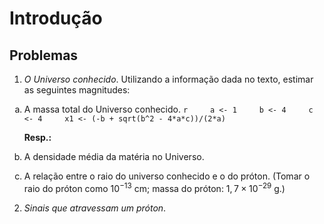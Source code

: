 # Introdução

## Problemas {-}

1. *O Universo conhecido*. Utilizando a informação dada no texto, estimar as seguintes magnitudes:

  a. A massa total do Universo conhecido.
    ```r
    a <- 1
    b <- 4
    c <- 4
    x1 <- (-b + sqrt(b^2 - 4*a*c))/(2*a)
    ```
      
  
      **Resp.:**
      \begin{align*}
        &x = \dfrac{-b \pm \sqrt{b^2 - 4ac}}{2a}\\
        &x = `r x1`
      \end{align*}
  b. A densidade média da matéria no Universo.
  c. A relação entre o raio do universo conhecido e o do próton. (Tomar o raio do próton como $10^{-13}$ cm; massa do próton: $1,7 \times 10^{-29}$ g.)
  
2. *Sinais que atravessam um próton*.



